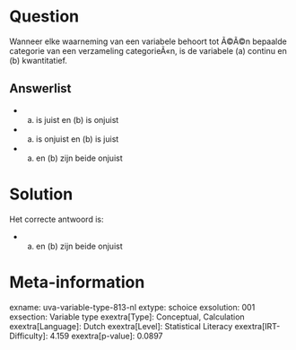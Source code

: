 Question
========

Wanneer elke waarneming van een variabele behoort tot Ã©Ã©n bepaalde
categorie van een verzameling categorieÃ«n, is de variabele (a) continu
en (b) kwantitatief.


Answerlist
----------

* (a) is juist en (b) is onjuist
* (a) is onjuist en (b) is juist
* (a) en (b) zijn beide onjuist

Solution
========

Het correcte antwoord is: 

* (a) en (b) zijn beide onjuist

Meta-information
================
exname: uva-variable-type-813-nl
extype: schoice
exsolution: 001
exsection: Variable type
exextra[Type]: Conceptual, Calculation
exextra[Language]: Dutch
exextra[Level]: Statistical Literacy
exextra[IRT-Difficulty]: 4.159
exextra[p-value]: 0.0897
